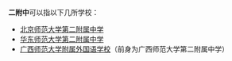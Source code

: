 '''二附中'''可以指以下几所学校：
* [[北京师范大学第二附属中学|北京师范大学第二附属中学]]
* [[华东师范大学第二附属中学|华东师范大学第二附属中学]]
* [[广西师范大学附属外国语学校|广西师范大学附属外国语学校]]（前身为广西师范大学第二附属中学）

{{disambig|Cat=三字建築物消歧義}}